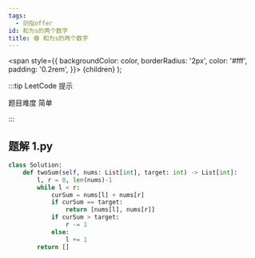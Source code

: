 ```yaml
---
tags:
  - 剑指offer
id: 和为s的两个数字
title: 🟢 和为s的两个数字
---
```


  <span
    style={{
      backgroundColor: color,
      borderRadius: '2px',
      color: '#fff',
      padding: '0.2rem',
    }}>
    {children}
  </span>
);

:::tip LeetCode 提示

题目难度 <Highlight color="#00b8a3">简单</Highlight>

:::

## 题解 1.py

```py
class Solution:
    def twoSum(self, nums: List[int], target: int) -> List[int]:
        l, r = 0, len(nums)-1
        while l < r:
            curSum = nums[l] + nums[r]
            if curSum == target:
                return [nums[l], nums[r]]
            if curSum > target:
                r -= 1
            else:
                l += 1
        return []
```


